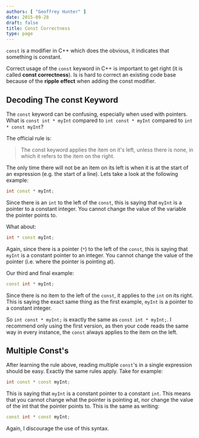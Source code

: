 ```yaml
---
authors: [ "Geoffrey Hunter" ]
date: 2015-09-28
draft: false
title: Const Correctness
type: page
---
```



`const` is a modifier in C++ which does the obvious, it indicates that something is constant.

Correct usage of the `const` keyword in C++ is important to get right (it is called **const correctness**). Is is hard to correct an existing code base because of the **ripple effect** when adding the const modifier.

## Decoding The const Keyword

The `const` keyword can be confusing, especially when used with pointers. What is `const int * myInt` compared to `int const * myInt` compared to `int * const myInt`?

The official rule is:

> The const keyword applies the item on it's left, unless there is none, in which it refers to the item on the right.

The only time there will not be an item on its left is when it is at the start of an expression (e.g. the start of a line). Lets take a look at the following example:

```c++    
int const * myInt;
```

Since there is an `int` to the left of the `const`, this is saying that `myInt` is a pointer to a constant integer. You cannot change the value of the variable the pointer points to.

What about:

```c++   
int * const myInt;
```

Again, since there is a pointer (`*`) to the left of the `const`, this is saying that `myInt` is a constant pointer to an integer. You cannot change the value of the pointer (i.e. where the pointer is pointing at).

Our third and final example:

```c++    
const int * myInt;
```

Since there is no item to the left of the `const`, it applies to the `int` on its right. This is saying the exact same thing as the first example, `myInt` is a pointer to a constant integer.

So `int const * myInt;` is exactly the same as `const int * myInt;`. I recommend only using the first version, as then your code reads the same way in every instance, the `const` always applies to the item on the left.

## Multiple Const's

After learning the rule above, reading multiple `const`'s in a single expression should be easy. Exactly the same rules apply. Take for example:

```c++   
int const * const myInt;
```

This is saying that `myInt` is a constant pointer to a constant `int`. This means that you cannot change what the pointer is pointing at, nor change the value of the int that the pointer points to. This is the same as writing:

```c++    
const int * const myInt;
```

Again, I discourage the use of this syntax.
